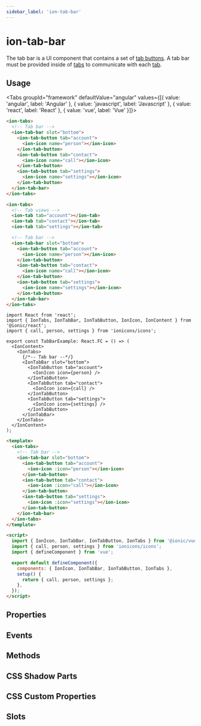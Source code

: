```yaml
---
sidebar_label: 'ion-tab-bar'
---
```




# ion-tab-bar

The tab bar is a UI component that contains a set of [tab buttons](tab-button.mdx). A tab bar must be provided inside of [tabs](tabs.mdx) to communicate with each [tab](tab.mdx).

## Usage

<Tabs groupId="framework" defaultValue="angular" values={[{ value: 'angular', label: 'Angular' }, { value: 'javascript', label: 'Javascript' }, { value: 'react', label: 'React' }, { value: 'vue', label: 'Vue' }]}>

<TabItem value="angular">

```html
<ion-tabs>
  <!-- Tab bar -->
  <ion-tab-bar slot="bottom">
    <ion-tab-button tab="account">
      <ion-icon name="person"></ion-icon>
    </ion-tab-button>
    <ion-tab-button tab="contact">
      <ion-icon name="call"></ion-icon>
    </ion-tab-button>
    <ion-tab-button tab="settings">
      <ion-icon name="settings"></ion-icon>
    </ion-tab-button>
  </ion-tab-bar>
</ion-tabs>
```

</TabItem>

<TabItem value="javascript">

```html
<ion-tabs>
  <!-- Tab views -->
  <ion-tab tab="account"></ion-tab>
  <ion-tab tab="contact"></ion-tab>
  <ion-tab tab="settings"></ion-tab>

  <!-- Tab bar -->
  <ion-tab-bar slot="bottom">
    <ion-tab-button tab="account">
      <ion-icon name="person"></ion-icon>
    </ion-tab-button>
    <ion-tab-button tab="contact">
      <ion-icon name="call"></ion-icon>
    </ion-tab-button>
    <ion-tab-button tab="settings">
      <ion-icon name="settings"></ion-icon>
    </ion-tab-button>
  </ion-tab-bar>
</ion-tabs>
```

</TabItem>

<TabItem value="react">

```tsx
import React from 'react';
import { IonTabs, IonTabBar, IonTabButton, IonIcon, IonContent } from '@ionic/react';
import { call, person, settings } from 'ionicons/icons';

export const TabBarExample: React.FC = () => (
  <IonContent>
    <IonTabs>
      {/*-- Tab bar --*/}
      <IonTabBar slot="bottom">
        <IonTabButton tab="account">
          <IonIcon icon={person} />
        </IonTabButton>
        <IonTabButton tab="contact">
          <IonIcon icon={call} />
        </IonTabButton>
        <IonTabButton tab="settings">
          <IonIcon icon={settings} />
        </IonTabButton>
      </IonTabBar>
    </IonTabs>
  </IonContent>
);
```

</TabItem>

<TabItem value="vue">

```html
<template>
  <ion-tabs>
    <!-- Tab bar -->
    <ion-tab-bar slot="bottom">
      <ion-tab-button tab="account">
        <ion-icon :icon="person"></ion-icon>
      </ion-tab-button>
      <ion-tab-button tab="contact">
        <ion-icon :icon="call"></ion-icon>
      </ion-tab-button>
      <ion-tab-button tab="settings">
        <ion-icon :icon="settings"></ion-icon>
      </ion-tab-button>
    </ion-tab-bar>
  </ion-tabs>
</template>

<script>
  import { IonIcon, IonTabBar, IonTabButton, IonTabs } from '@ionic/vue';
  import { call, person, settings } from 'ionicons/icons';
  import { defineComponent } from 'vue';

  export default defineComponent({
    components: { IonIcon, IonTabBar, IonTabButton, IonTabs },
    setup() {
      return { call, person, settings };
    },
  });
</script>
```

</TabItem>

</Tabs>

## Properties

<Props />

## Events

<Events />

## Methods

<Methods />

## CSS Shadow Parts

<Parts />

## CSS Custom Properties

<CustomProps />

## Slots

<Slots />
